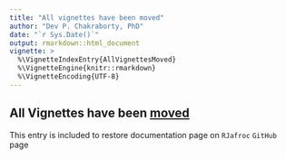 ```yaml
---
title: "All vignettes have been moved"
author: "Dev P. Chakraborty, PhD"
date: "`r Sys.Date()`"
output: rmarkdown::html_document
vignette: >
  %\VignetteIndexEntry{AllVignettesMoved}
  %\VignetteEngine{knitr::rmarkdown}
  %\VignetteEncoding{UTF-8}
---
```

  
## All Vignettes have been [moved](https://dpc10ster.github.io/RJafrocBook/)
This entry is included to restore documentation page on `RJafroc` `GitHub` page

